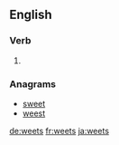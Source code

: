 ==English==

===Verb===
{{head|en|verb form}}

# {{en-third-person singular of|weet}}

===Anagrams===
* [[sweet#English|sweet]]
* [[weest#English|weest]]

[[de:weets]]
[[fr:weets]]
[[ja:weets]]